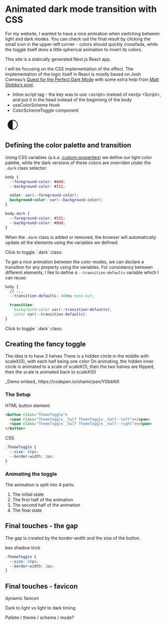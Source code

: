 
# Animated dark mode transition with CSS

For my website, I wanted to have a nice animation when switching between light and dark modes. You can check out the final result by clicking the small icon in the upper-left corner - colors should quickly crossfade, while the toggle itself does a little spherical animation to invert its colors.

This site is a statically generated Next.js React app.

I will be focusing on the CSS implementation of the effect. The implementation of the logic itself in React is mostly based on Josh Comeau’s [Quest for the Perfect Dark Mode](https://www.joshwcomeau.com/react/dark-mode/) with some extra help from [Matt Stobbs’s post](https://www.mattstobbs.com/elderjs-dark-mode/).

- Inline script tag - the key was to use \<script\> instead of nextjs \<Script\>, and put it in the head instead of the beginning of the body
- useColorScheme Hook
- ColorSchemeToggle component

<svg className="sun-and-moon" width="48" height="48" viewBox="0 0 24 24">
  <circle
    class="sun"
    cx="12"
    cy="12"
    r="8"
    mask="url(#moon-mask)"
    fill="currentColor"
  />

  <mask class="moon" id="moon-mask">
    <rect x="0" y="0" width="100%" height="100%" fill="white" />
    <path d="M 12 5 A 7 7 0 0 1 12 19" fill="black" />
  </mask>
</svg>

## Defining the color palette and transition

Using CSS variables (a.k.a. [custom properties](https://developer.mozilla.org/en-US/docs/Web/CSS/CSS_cascading_variables/Using_CSS_custom_properties)) we define our light color palette, while the dark versions of these colors are overriden under the `.dark` class selector:

```css
body {
  --foreground-color: #ddd;
  --background-color: #111;

  color: var(--foreground-color);
  background-color: var(--background-color);
}

body.dark {
  --foreground-color: #111;
  --background-color: #ddd;
}
```

When the `.dark` class is added or removed, the browser will automatically update all the elements using the variables we defined:

<ThemeToggleDemo isAnimated={false}>
  Click to toggle `.dark` class:
</ThemeToggleDemo>

To get a nice animation between the color modes, we can declare a transition for any property using the variables. For consistency between different elements, I like to define a `--transition-defaults` variable which I can reuse:

```css
body {
  // ...
  --transition-defaults: 400ms ease-out;

  transition:
    background-color var(--transition-defaults),
    color var(--transition-defaults);
}
```

<ThemeToggleDemo isAnimated={true}>
  Click to toggle `.dark` class:
</ThemeToggleDemo>

## Creating the fancy toggle

The idea is to have 2 halves
There is a hidden circle in the middle with scaleX(0), with each half being one color
On animating, the hidden inner circle is animated to a scale of scaleX(1), then the two halves are flipped, then the scale is animated back to scaleX(0)

<ThemeToggleDemo showToggle />
_Demo embed_ https://codepen.io/shamir/pen/YGbbNX

### The Setup

HTML button element

```html
<button class="ThemeToggle">
  <span class="ThemeToggle__half ThemeToggle__half--left"></span>
  <span class="ThemeToggle__half ThemeToggle__half--right"></span>
</button>
```

CSS

```css
.ThemeToggle {
  --size: 60px;
  --border-width: 2px;
}
```

### Animating the toggle

The animation is split into 4 parts:

1. The initial state
2. The first half of the animation
3. The second half of the animation
4. The final state

## Final touches - the gap

The gap is created by the border-width and the size of the button.

box shadow trick

```css
.ThemeToggle {
  --size: 60px;
  --border-width: 2px;
}
```

## Final touches - favicon

dynamic favicon

Dark to light vs light to dark timing

Pallete / theme / scheme / mode?
